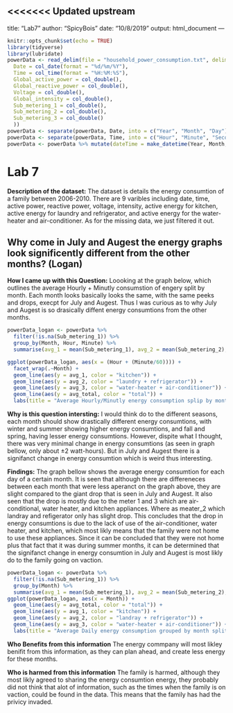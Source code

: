 <<<<<<< Updated upstream
---
title: "Lab7"
author: "SpicyBois"
date: "10/8/2019"
output: html_document
---

```{r setup, include=FALSE, warning=FALSE, message=FALSE}
knitr::opts_chunk$set(echo = TRUE)
library(tidyverse)
library(lubridate)
powerData <- read_delim(file = "household_power_consumption.txt", delim = ";", na = c('', '?'), col_types = cols(
  Date = col_date(format = "%d/%m/%Y"),
  Time = col_time(format = "%H:%M:%S"),
  Global_active_power = col_double(),
  Global_reactive_power = col_double(),
  Voltage = col_double(),
  Global_intensity = col_double(),
  Sub_metering_1 = col_double(),
  Sub_metering_2 = col_double(),
  Sub_metering_3 = col_double()
  ))
powerData <- separate(powerData, Date, into = c("Year", "Month", "Day"), sep = "-", convert = TRUE)
powerData <- separate(powerData, Time, into = c("Hour", "Minute", "Second"), sep = ":", convert = TRUE)
powerData <- powerData %>% mutate(dateTime = make_datetime(Year, Month, Day, Hour, Minute, Second))
```

# Lab 7
**Description of the dataset:** The dataset is details the energy consumtion of a family between 2006-2010. There are 9 varibles including date, time, active power, reactive power, voltage, intensity, active energy for kitchen, active energy for laundry and refrigerator, and active energy for the water-heater and air-conditioner. As for the missing data, we just filtered it out. 

## Why come in July and Augest the energy graphs look significently different from the other months? (Logan)
**How I came up with this Question:** Loooking at the graph below, which outlines the average Hourly + Minutly consumstion of engery split by month. Each month looks basically looks the same, with the same peeks and drops, execpt for July and Augest. Thus I was curious as to why July and Augest is so drasically diffent energy consumtions from the other months.

```{r}
powerData_logan <- powerData %>%
  filter(!is.na(Sub_metering_1)) %>%
  group_by(Month, Hour, Minute) %>%
  summarise(avg_1 = mean(Sub_metering_1), avg_2 = mean(Sub_metering_2), avg_3 = mean(Sub_metering_3), avg_total = (avg_1 + avg_2 + avg_3))

ggplot(powerData_logan, aes(x = (Hour + (Minute/60)))) + 
  facet_wrap(.~Month) + 
  geom_line(aes(y = avg_1, color = "kitchen")) +
  geom_line(aes(y = avg_2, color = "laundry + refrigerator")) + 
  geom_line(aes(y = avg_3, color = "water-heater + air-conditioner")) + 
  geom_line(aes(y = avg_total, color = "total")) +
  labs(title = "Average Hourly/Minutly energy consumption splip by months and meater", x = "Time of Day", y = "Energy Consummed (watt-hours/Minute)")
```

**Why is this question intersting:** I would think do to the different seasons, each month should show drastically different energy consumtions, with winter and summer showing higher energy consumtions, and fall and spring, having lesser energy consumtions. However, dispite what I thought, there was very minimal change in energy consumtions (as seen in graph bellow, only about ±2 watt-hours). But in July and Augest there is a signifanct change in energy consumtion which is weird thus interesting. 

**Findings:** The graph bellow shows the average energy consumtion for each day of a certain month. It is seen that although there are differeneces between each month that were less aperanct on the graph above, they are slight compared to the giant drop that is seen in July and Augest. It also seen that the drop is mostly due to the meter 1 and 3 which are air-conditional, water heater, and kitchen appliances. Where as meater_2 which landray and refigerator only has slight drop. This concludes that the drop in energy consumtions is due to the lack of use of the air-conditioner, water heater, and kitchen, which most likly means that the family were not home to use these appliances. Since it can be concluded that they were not home plus that fact that it was during summer months, it can be determined that the signifanct change in energy consumtion in July and Augest is most likly do to the family going on vaction.

```{r}
powerData_logan <- powerData %>%
  filter(!is.na(Sub_metering_1)) %>%
  group_by(Month) %>%
  summarise(avg_1 = mean(Sub_metering_1), avg_2 = mean(Sub_metering_2), avg_3 = mean(Sub_metering_3), avg_total = (avg_1 + avg_2 + avg_3))
ggplot(powerData_logan, aes(x = Month)) + 
  geom_line(aes(y = avg_total, color = "total")) + 
  geom_line(aes(y = avg_1, color = "kitchen")) + 
  geom_line(aes(y = avg_2, color = "landray + refrigerator")) + 
  geom_line(aes(y = avg_3, color = "water-heater + air-conditioner")) +
  labs(title = "Average Daily energy consumption grouped by month split by meater", x = "Month", y = "Energy Consummed (watt-hours/day)")
```

**Who Benefits from this information** The energy commpany will most likley benifit from this information, as they can plan ahead, and create less energy for these months.

**Who is harmed from this information** The family is harmed, although they most likly agreed to sharing the energy consumtion energy, they probably did not think that alot of information, such as the times when the family is on vaction, could be found in the data. This means that the family has had the privicy invaded.
